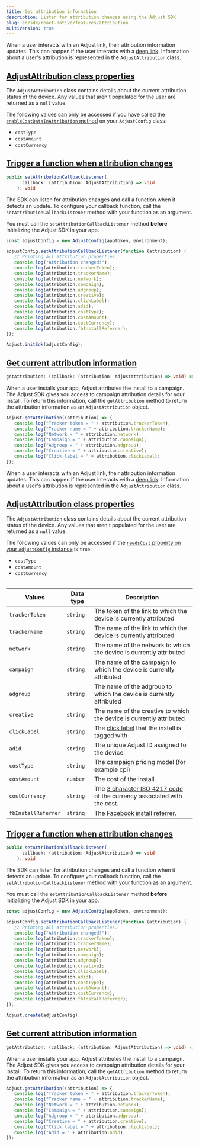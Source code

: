 ```yaml
---
title: Get attribution information
description: Listen for attribution changes using the Adjust SDK
slug: en/sdk/react-native/features/attribution
multiVersion: true
---
```


<SdkVersion version="v5">

When a user interacts with an Adjust link, their attribution information updates. This can happen if the user interacts with a [deep link](https://help.adjust.com/en/article/deep-links). Information about a user's attribution is represented in the `AdjustAttribution` class.

## [AdjustAttribution class properties](adjustattribution-class-properties)

The `AdjustAttribution` class contains details about the current attribution status of the device. Any values that aren't populated for the user are returned as a `null` value.

<Callout type="note">

The following values can only be accessed if you have called the [`enableCostDataInAttribution` method](/en/sdk/react-native/configuration#enable-cost-data-sending) on your `AdjustConfig` class:

-  `costType`
-  `costAmount`
-  `costCurrency`

</Callout>

## [Trigger a function when attribution changes](trigger-a-function-when-attribution-changes)

<CodeBlock title="Property declaration">

```ts
public setAttributionCallbackListener(
      callback: (attribution: AdjustAttribution) => void
    ): void
```

</CodeBlock>

The SDK can listen for attribution changes and call a function when it detects an update. To configure your callback function, call the `setAttributionCallbackListener` method with your function as an argument.

<Callout type="important">

You must call the `setAttributionCallbackListener` method **before** initializing the Adjust SDK in your app.

</Callout>

<CodeBlock highlight="{range: 3-18}">

```jsx
const adjustConfig = new AdjustConfig(appToken, environment);

adjustConfig.setAttributionCallbackListener(function (attribution) {
   // Printing all attribution properties.
   console.log("Attribution changed!");
   console.log(attribution.trackerToken);
   console.log(attribution.trackerName);
   console.log(attribution.network);
   console.log(attribution.campaign);
   console.log(attribution.adgroup);
   console.log(attribution.creative);
   console.log(attribution.clickLabel);
   console.log(attribution.adid);
   console.log(attribution.costType);
   console.log(attribution.costAmount);
   console.log(attribution.costCurrency);
   console.log(attribution.fbInstallReferrer);
});

Adjust.initSdk(adjustConfig);
```

</CodeBlock>

## [Get current attribution information](get-current-attribution-information)

<CodeBlock title="Method signature">

```ts
getAttribution: (callback: (attribution: AdjustAttribution) => void) => void
```

</CodeBlock>

When a user installs your app, Adjust attributes the install to a campaign. The Adjust SDK gives you access to campaign attribution details for your install. To return this information, call the `getAttribution` method to return the attribution information as an `AdjustAttribution` object.

```jsx
Adjust.getAttribution((attribution) => {
   console.log("Tracker token = " + attribution.trackerToken);
   console.log("Tracker name = " + attribution.trackerName);
   console.log("Network = " + attribution.network);
   console.log("Campaign = " + attribution.campaign);
   console.log("Adgroup = " + attribution.adgroup);
   console.log("Creative = " + attribution.creative);
   console.log("Click label = " + attribution.clickLabel);
});
```

</SdkVersion>

<SdkVersion version="v4">

When a user interacts with an Adjust link, their attribution information updates. This can happen if the user interacts with a [deep link](https://help.adjust.com/en/article/deep-links). Information about a user's attribution is represented in the `AdjustAttribution` class.

## [AdjustAttribution class properties](adjustattribution-class-properties)

The `AdjustAttribution` class contains details about the current attribution status of the device. Any values that aren't populated for the user are returned as a `null` value.

<Callout type="note">

The following values can only be accessed if the [`needsCost` property on your `AdjustConfig` instance](/en/sdk/react-native/configuration#enable-cost-data-sending) is `true`:

-  `costType`
-  `costAmount`
-  `costCurrency`

</Callout>

<Table>

| Values              | Data type | Description                                                                                                    |
| ------------------- | --------- | -------------------------------------------------------------------------------------------------------------- |
| `trackerToken`      | `string`  | The token of the link to which the device is currently attributed                                              |
| `trackerName`       | `string`  | The name of the link to which the device is currently attributed                                               |
| `network`           | `string`  | The name of the network to which the device is currently attributed                                            |
| `campaign`          | `string`  | The name of the campaign to which the device is currently attributed                                           |
| `adgroup`           | `string`  | The name of the adgroup to which the device is currently attributed                                            |
| `creative`          | `string`  | The name of the creative to which the device is currently attributed                                           |
| `clickLabel`        | `string`  | The [click label](https://help.adjust.com/en/article/user-rewards) that the install is tagged with             |
| `adid`              | `string`  | The unique Adjust ID assigned to the device                                                                    |
| `costType`          | `string`  | The campaign pricing model (for example cpi)                                                                   |
| `costAmount`        | `number`  | The cost of the install.                                                                                       |
| `costCurrency`      | `string`  | The [3 character ISO 4217 code](https://www.iban.com/currency-codes) of the currency associated with the cost. |
| `fbInstallReferrer` | `string`  | The [Facebook install referrer](https://developers.facebook.com/docs/app-ads/install-referrer/).               |

</Table>

## [Trigger a function when attribution changes](trigger-a-function-when-attribution-changes)

<CodeBlock title="Property declaration">

```ts
public setAttributionCallbackListener(
      callback: (attribution: AdjustAttribution) => void
    ): void
```

</CodeBlock>

The SDK can listen for attribution changes and call a function when it detects an update. To configure your callback function, call the `setAttributionCallbackListener` method with your function as an argument.

<Callout type="important">

You must call the `setAttributionCallbackListener` method **before** initializing the Adjust SDK in your app.

</Callout>

<CodeBlock highlight="{range: 3-18}">

```jsx
const adjustConfig = new AdjustConfig(appToken, environment);

adjustConfig.setAttributionCallbackListener(function (attribution) {
   // Printing all attribution properties.
   console.log("Attribution changed!");
   console.log(attribution.trackerToken);
   console.log(attribution.trackerName);
   console.log(attribution.network);
   console.log(attribution.campaign);
   console.log(attribution.adgroup);
   console.log(attribution.creative);
   console.log(attribution.clickLabel);
   console.log(attribution.adid);
   console.log(attribution.costType);
   console.log(attribution.costAmount);
   console.log(attribution.costCurrency);
   console.log(attribution.fbInstallReferrer);
});

Adjust.create(adjustConfig);
```

</CodeBlock>

## [Get current attribution information](get-current-attribution-information)

<CodeBlock title="Method signature">

```ts
getAttribution: (callback: (attribution: AdjustAttribution) => void) => void
```

</CodeBlock>

When a user installs your app, Adjust attributes the install to a campaign. The Adjust SDK gives you access to campaign attribution details for your install. To return this information, call the `getAttribution` method to return the attribution information as an `AdjustAttribution` object.

```jsx
Adjust.getAttribution((attribution) => {
   console.log("Tracker token = " + attribution.trackerToken);
   console.log("Tracker name = " + attribution.trackerName);
   console.log("Network = " + attribution.network);
   console.log("Campaign = " + attribution.campaign);
   console.log("Adgroup = " + attribution.adgroup);
   console.log("Creative = " + attribution.creative);
   console.log("Click label = " + attribution.clickLabel);
   console.log("Adid = " + attribution.adid);
});
```

</SdkVersion>
